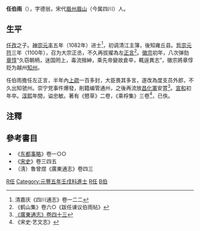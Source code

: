'''任伯雨'''（{{bd|?||1119年|}}），字德翁，宋代[[眉州|眉州]][[眉山|眉山]]（今属四川）人。

== 生平 ==

[[任孜|任孜]]之子。[[宋神宗|神宗]][[元丰_(北宋)|元丰]]五年（1082年）进士<ref>清嘉庆《四川通志》卷一二二</ref>，初调清江主簿，後知雍丘县。[[宋哲宗|哲宗]][[元符|元符]]三年（1100年），召为大宗正丞，不久再拔擢為左[[正言|正言]]<ref>《鹤山集》卷六○《跋任谏议伯雨帖》</ref>。[[宋徽宗|徽宗]]初年，八次弹劾[[章惇|章惇]]“久窃朝柄，迷国罔上，毒流搢紳，乘先帝變故倉卒，輒逞異志”，徽宗將章惇贬为越州[[知州|知州]]。

任伯雨擔任左正言，半年內[[上疏|上疏]]一百多封，大臣畏其多言，遂改為度支员外郎，不久出知虢州。崇宁党事件爆發，削籍编管通州，之後再流放[[昌化軍|昌化軍]]安罝<ref>[http://archive.org/stream/06041858.cn#page/n40/mode/1up 《廣東通志》卷四十三]</ref>。[[宣和_(北宋)|宣和]]初年卒。[[淳熙|淳熙]]年間，谥忠敏。著有《戆草》二卷，《乘桴集》三卷<ref>《宋史·艺文志》</ref>，已佚。

==注釋==
{{reflist}}

==參考書目==
*《[[东都事略|东都事略]]》卷一○○
*《[[宋史|宋史]]》卷三四五
*（淸）魯曾煜《廣東通志》卷四三

[[Category:宋朝政治人物|R任]]
[[Category:元豐五年壬戌科進士|Category:元豐五年壬戌科進士]]
[[Category:眉山人|R任]]
[[Category:任姓|B伯]]